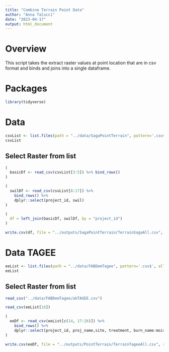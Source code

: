 ```yaml
---
title: "Combine Terrain Point Data"
author: "Anna Talucci"
date: "2023-04-17"
output: html_document
---
```


# Overview
This script takes the extract raster values at point location that are in csv format and binds and joins into a single dataframe. 


# Packages
```r
library(tidyverse)
```

# Data
```r
csvList <- list.files(path = "../data/SagaPointTerrain", pattern='.csv$', all.files= T, full.names= T)
csvList
```
## Select Raster from list
```r
( 
  basicDf <- read_csv(csvList[3:5]) %>% bind_rows()
)
```

```r
( 
  swilDf <- read_csv(csvList[8:17]) %>% 
    bind_rows() %>%
    dplyr::select(project_id, swil)
)
```

```r
( 
  df = left_join(basicDf, swilDf, by = "project_id")  
)
```


```r
write.csv(df, file = "../outputs/SagaPointTerrain/TerrainSagaAll.csv", row.names=FALSE)
```


# Data TAGEE
```r
eeList <- list.files(path = "../data/FABDemTagee", pattern='.csv$', all.files= T, full.names= T)
eeList
```

## Select Raster from list
```r
read_csv("../data/FABDemTagee/akTAGEE.csv") 
```

```r
read_csv(eeList[16]) 
```



```r
( 
  eeDf <- read_csv(eeList[c(14, 17:26)]) %>% 
    bind_rows() %>%
    dplyr::select(project_id, proj_name,site, treatment, burn_name:moisture, Aspect:VerticalCurvature)
)
```


```r
write.csv(eeDf, file = "../outputs/PointTerrain/TerrainTageeAll.csv", row.names=FALSE)
```
